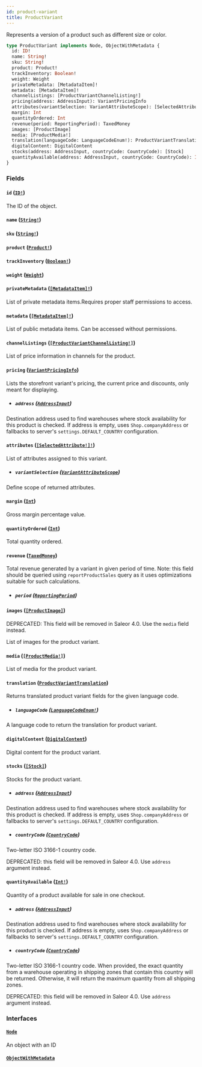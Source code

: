 ```yaml
---
id: product-variant
title: ProductVariant
---
```


Represents a version of a product such as different size or color.

```graphql
type ProductVariant implements Node, ObjectWithMetadata {
  id: ID!
  name: String!
  sku: String!
  product: Product!
  trackInventory: Boolean!
  weight: Weight
  privateMetadata: [MetadataItem]!
  metadata: [MetadataItem]!
  channelListings: [ProductVariantChannelListing!]
  pricing(address: AddressInput): VariantPricingInfo
  attributes(variantSelection: VariantAttributeScope): [SelectedAttribute!]!
  margin: Int
  quantityOrdered: Int
  revenue(period: ReportingPeriod): TaxedMoney
  images: [ProductImage]
  media: [ProductMedia!]
  translation(languageCode: LanguageCodeEnum!): ProductVariantTranslation
  digitalContent: DigitalContent
  stocks(address: AddressInput, countryCode: CountryCode): [Stock]
  quantityAvailable(address: AddressInput, countryCode: CountryCode): Int!
}
```

### Fields

#### `id` ([`ID!`](/docs/developer/api-reference/scalars/id))

The ID of the object.

#### `name` ([`String!`](/docs/developer/api-reference/scalars/string))

#### `sku` ([`String!`](/docs/developer/api-reference/scalars/string))

#### `product` ([`Product!`](/docs/developer/api-reference/objects/product))

#### `trackInventory` ([`Boolean!`](/docs/developer/api-reference/scalars/boolean))

#### `weight` ([`Weight`](/docs/developer/api-reference/objects/weight))

#### `privateMetadata` ([`[MetadataItem]!`](/docs/developer/api-reference/objects/metadata-item))

List of private metadata items.Requires proper staff permissions to access.

#### `metadata` ([`[MetadataItem]!`](/docs/developer/api-reference/objects/metadata-item))

List of public metadata items. Can be accessed without permissions.

#### `channelListings` ([`[ProductVariantChannelListing!]`](/docs/developer/api-reference/objects/product-variant-channel-listing))

List of price information in channels for the product.

#### `pricing` ([`VariantPricingInfo`](/docs/developer/api-reference/objects/variant-pricing-info))

Lists the storefront variant's pricing, the current price and discounts, only meant for displaying.

- ##### `address` ([`AddressInput`](/docs/developer/api-reference/inputs/address-input))

Destination address used to find warehouses where stock availability for this product is checked. If address is empty, uses `Shop.companyAddress` or fallbacks to server's `settings.DEFAULT_COUNTRY` configuration.

#### `attributes` ([`[SelectedAttribute!]!`](/docs/developer/api-reference/objects/selected-attribute))

List of attributes assigned to this variant.

- ##### `variantSelection` ([`VariantAttributeScope`](/docs/developer/api-reference/enums/variant-attribute-scope))

Define scope of returned attributes.

#### `margin` ([`Int`](/docs/developer/api-reference/scalars/int))

Gross margin percentage value.

#### `quantityOrdered` ([`Int`](/docs/developer/api-reference/scalars/int))

Total quantity ordered.

#### `revenue` ([`TaxedMoney`](/docs/developer/api-reference/objects/taxed-money))

Total revenue generated by a variant in given period of time. Note: this field should be queried using `reportProductSales` query as it uses optimizations suitable for such calculations.

- ##### `period` ([`ReportingPeriod`](/docs/developer/api-reference/enums/reporting-period))

#### `images` ([`[ProductImage]`](/docs/developer/api-reference/objects/product-image))

<span class="badge badge--warning">DEPRECATED: This field will be removed in Saleor 4.0. Use the `media` field instead.</span>

List of images for the product variant.

#### `media` ([`[ProductMedia!]`](/docs/developer/api-reference/objects/product-media))

List of media for the product variant.

#### `translation` ([`ProductVariantTranslation`](/docs/developer/api-reference/objects/product-variant-translation))

Returns translated product variant fields for the given language code.

- ##### `languageCode` ([`LanguageCodeEnum!`](/docs/developer/api-reference/enums/language-code-enum))

A language code to return the translation for product variant.

#### `digitalContent` ([`DigitalContent`](/docs/developer/api-reference/objects/digital-content))

Digital content for the product variant.

#### `stocks` ([`[Stock]`](/docs/developer/api-reference/objects/stock))

Stocks for the product variant.

- ##### `address` ([`AddressInput`](/docs/developer/api-reference/inputs/address-input))

Destination address used to find warehouses where stock availability for this product is checked. If address is empty, uses `Shop.companyAddress` or fallbacks to server's `settings.DEFAULT_COUNTRY` configuration.

- ##### `countryCode` ([`CountryCode`](/docs/developer/api-reference/enums/country-code))

Two-letter ISO 3166-1 country code.

DEPRECATED: this field will be removed in Saleor 4.0. Use `address` argument instead.

#### `quantityAvailable` ([`Int!`](/docs/developer/api-reference/scalars/int))

Quantity of a product available for sale in one checkout.

- ##### `address` ([`AddressInput`](/docs/developer/api-reference/inputs/address-input))

Destination address used to find warehouses where stock availability for this product is checked. If address is empty, uses `Shop.companyAddress` or fallbacks to server's `settings.DEFAULT_COUNTRY` configuration.

- ##### `countryCode` ([`CountryCode`](/docs/developer/api-reference/enums/country-code))

Two-letter ISO 3166-1 country code. When provided, the exact quantity from a warehouse operating in shipping zones that contain this country will be returned. Otherwise, it will return the maximum quantity from all shipping zones.

DEPRECATED: this field will be removed in Saleor 4.0. Use `address` argument instead.

### Interfaces

#### [`Node`](/docs/developer/api-reference/interfaces/node)

An object with an ID

#### [`ObjectWithMetadata`](/docs/developer/api-reference/interfaces/object-with-metadata)

